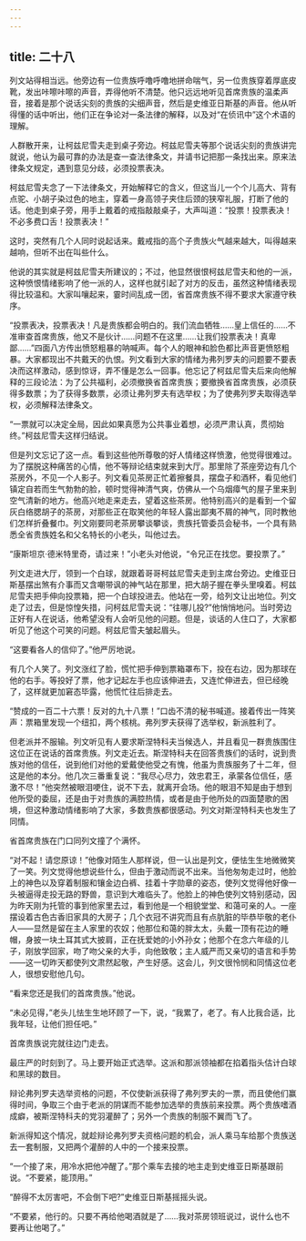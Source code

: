 ```yaml
---
---
---
```

title: 二十八
---




列文站得相当远。他旁边有一位贵族呼噜呼噜地拼命喘气，另一位贵族穿着厚底皮靴，发出咔嚓咔嚓的声音，弄得他听不清楚。他只远远地听见首席贵族的温柔声音，接着是那个说话尖刻的贵族的尖细声音，然后是史维亚日斯基的声音。他从听得懂的话中听出，他们正在争论对一条法律的解释，以及对“在侦讯中”这个术语的理解。

人群散开来，让柯兹尼雪夫走到桌子旁边。柯兹尼雪夫等那个说话尖刻的贵族讲完就说，他认为最可靠的办法是查一查法律条文，并请书记把那一条找出来。原来法律条文规定，遇到意见分歧，必须投票表决。

柯兹尼雪夫念了一下法律条文，开始解释它的含义，但这当儿一个个儿高大、背有点驼、小胡子染过色的地主，穿着一身高领子夹住后颈的狭窄礼服，打断了他的话。他走到桌子旁，用手上戴着的戒指敲敲桌子，大声叫道：“投票！投票表决！不必多费口舌！投票表决！”

这时，突然有几个人同时说起话来。戴戒指的高个子贵族火气越来越大，叫得越来越响，但听不出在叫些什么。

他说的其实就是柯兹尼雪夫所建议的；不过，他显然很恨柯兹尼雪夫和他的一派，这种愤恨情绪影响了他一派的人，这样也就引起了对方的反击，虽然这种情绪表现得比较温和。大家叫嚷起来，霎时间乱成一团，省首席贵族不得不要求大家遵守秩序。

“投票表决，投票表决！凡是贵族都会明白的。我们流血牺牲……皇上信任的……不准审查首席贵族，他又不是伙计……问题不在这里……让我们投票表决！真卑鄙……”四面八方传出愤怒粗暴的呐喊声。每个人的眼神和脸色都比声音更愤怒粗暴。大家都现出不共戴天的仇恨。列文看到大家的情绪为弗列罗夫的问题要不要表决而这样激动，感到惊讶，弄不懂是怎么一回事。他忘记了柯兹尼雪夫后来向他解释的三段论法：为了公共福利，必须撤换省首席贵族；要撤换省首席贵族，必须获得多数票；为了获得多数票，必须让弗列罗夫有选举权；为了使弗列罗夫取得选举权，必须解释法律条文。

“一票就可以决定全局，因此如果真愿为公共事业着想，必须严肃认真，贯彻始终。”柯兹尼雪夫这样归结说。

但是列文忘记了这一点。看到这些他所尊敬的好人情绪这样愤激，他觉得很难过。为了摆脱这种痛苦的心情，他不等辩论结束就来到大厅。那里除了茶座旁边有几个茶房外，不见一个人影子。列文看见茶房正忙着擦餐具，摆盘子和酒杯，看见他们镇定自若而生气勃勃的脸，顿时觉得神清气爽，仿佛从一个乌烟瘴气的屋子里来到空气清新的地方。他高兴地走来走去，望着这些茶房。他特别高兴的是看到一个留灰白络腮胡子的茶房，对那些正在取笑他的年轻人露出鄙夷不屑的神气，同时教他们怎样折叠餐巾。列文刚要同老茶房攀谈攀谈，贵族托管委员会秘书，一个具有熟悉全省贵族姓名和父名特长的小老头，叫他过去。

“康斯坦京·德米特里奇，请过来！”小老头对他说，“令兄正在找您。要投票了。”

列文走进大厅，领到一个白球，就跟着哥哥柯兹尼雪夫走到主席台旁边。史维亚日斯基摆出煞有介事而又含嘲带讽的神气站在那里，把大胡子握在拳头里嗅着。柯兹尼雪夫把手伸向投票箱，把一个白球投进去。他站在一旁，给列文让出地位。列文走了过去，但是惊惶失措，问柯兹尼雪夫说：“往哪儿投?”他悄悄地问。当时旁边正好有人在说话，他希望没有人会听见他的问题。但是，谈话的人住口了，大家都听见了他这个可笑的问题。柯兹尼雪夫皱起眉头。

“这要看各人的信仰了。”他严厉地说。

有几个人笑了。列文涨红了脸，慌忙把手伸到票箱罩布下，投在右边，因为那球在他的右手。等投好了票，他才记起左手也应该伸进去，又连忙伸进去，但已经晚了，这样就更加窘态毕露，他慌忙往后排走去。

“赞成的一百二十六票！反对的九十八票！”口齿不清的秘书喊道。接着传出一阵笑声：票箱里发现一个纽扣，两个核桃。弗列罗夫获得了选举权，新派胜利了。

但老派并不服输。列文听见有人要求斯涅特科夫当候选人，并且看见一群贵族围住这位正在说话的首席贵族。列文走近去。斯涅特科夫在回答贵族们的话时，说到贵族对他的信任，说到他们对他的爱戴使他受之有愧，他虽为贵族服务了十二年，但这是他的本分。他几次三番重复说：“我尽心尽力，效忠君王，承蒙各位信任，感激不尽！”他突然被眼泪哽住，说不下去，就离开会场。他的眼泪不知是由于想到他所受的委屈，还是由于对贵族的满腔热情，或者是由于他所处的四面楚歌的困境，但这种激动情绪影响了大家，多数贵族都很感动。列文对斯涅特科夫也发生了同情。

省首席贵族在门口同列文撞了个满怀。

“对不起！请您原谅！”他像对陌生人那样说，但一认出是列文，便怯生生地微微笑了一笑。列文觉得他想说些什么，但由于激动而说不出来。当他匆匆走过时，他脸上的神色以及穿着制服和镶金边白裤、挂着十字勋章的姿态，使列文觉得他好像一头被逼得走投无路的野兽，意识到大难临头了。他脸上的神色使列文特别感动，因为昨天刚为托管的事到他家里去过，看到他是一个相貌堂堂、和蔼可亲的人。一座摆设着古色古香旧家具的大房子；几个衣冠不讲究而且有点肮脏的毕恭毕敬的老仆人——显然是留在主人家里的农奴；他那位和蔼的胖太太，头戴一顶有花边的睡帽，身披一块土耳其式大披肩，正在抚爱她的小外孙女；他那个在念六年级的儿子，刚放学回家，吻了吻父亲的大手，向他致敬；主人威严而又亲切的语言和手势——这一切昨天都使列文肃然起敬，产生好感。这会儿，列文很怜悯和同情这位老人，很想安慰他几句。

“看来您还是我们的首席贵族。”他说。

“未必见得，”老头儿怯生生地环顾了一下，说，“我累了，老了。有人比我合适，比我年轻，让他们担任吧。”

首席贵族说完就往边门走去。

最庄严的时刻到了。马上要开始正式选举。这派和那派领袖都在掐着指头估计白球和黑球的数目。

辩论弗列罗夫选举资格的问题，不仅使新派获得了弗列罗夫的一票，而且使他们赢得时间，争取三个由于老派的阴谋而不能参加选举的贵族前来投票。两个贵族嗜酒成癖，被斯涅特科夫的党羽灌醉了；另外一个贵族的制服不翼而飞了。

新派得知这个情况，就趁辩论弗列罗夫资格问题的机会，派人乘马车给那个贵族送去一套制服，又把两个灌醉的人中的一个接来投票。

“一个接了来，用冷水把他冲醒了。”那个乘车去接的地主走到史维亚日斯基跟前说。“不要紧，能顶用。”

“醉得不太厉害吧，不会倒下吧?”史维亚日斯基摇摇头说。

“不要紧，他行的。只要不再给他喝酒就是了……我对茶房领班说过，说什么也不要再让他喝了。”